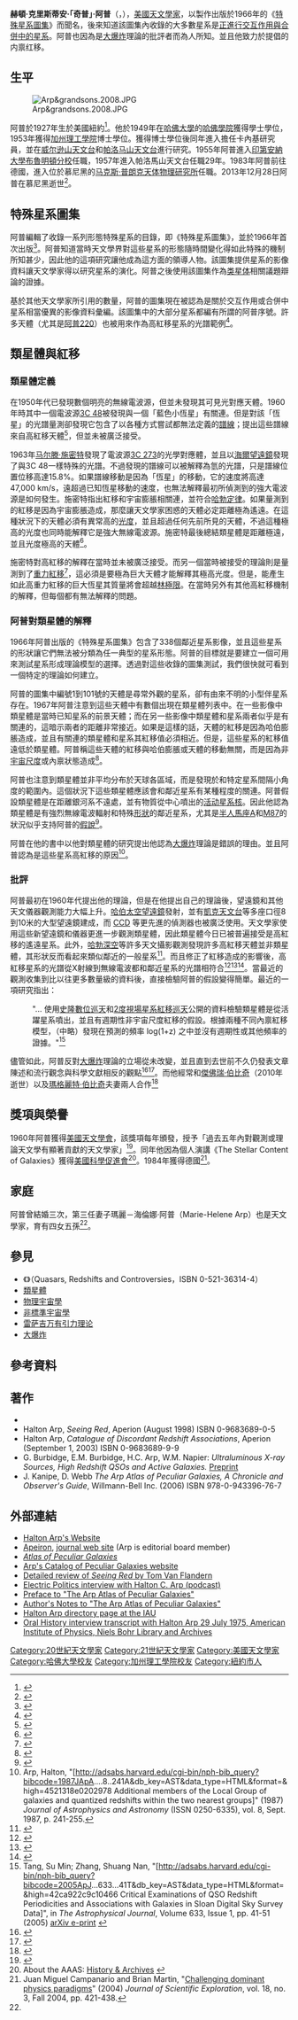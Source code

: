 {{noteTA
|T=zh-cn:霍尔顿·阿尔普; zh-tw:赫頓·阿普;
|1=zh-cn:阿尔普; zh-tw:阿普;
|2=zh-cn:霍尔顿; zh-tw:赫頓;
|G1=Astronomy
}}
{{Infobox scientist
|name              = Halton Arp
|image             =Halton-arp-adjusted.jpg
|image_size       =150px
|caption           = 2000年10月攝於英國倫敦
|birth_date        = {{Birth date|1927|3|21|}}
|birth_place       = {{USA}}[[紐約州|紐約州]][[紐約市|紐約市]]
|death_date        = {{Death date and age|2013|12|28|1927|3|21}}
|death_place       = {{GER}}[[巴伐利亞|巴伐利亞]][[慕尼黑|慕尼黑]]
|residence         = {{GER}}
|citizenship       = 
|nationality       = {{USA}}
|ethnicity         = 
|field             = [[天文學|天文學]]
|work_institutions = [[帕洛马山天文台|帕洛马山天文台]]<br />[[马克斯·普朗克天体物理研究所|马克斯·普朗克天体物理研究所]]
|alma_mater        = [[哈佛大學|哈佛大學]]<br />[[加州理工學院|加州理工學院]]
|doctoral_advisor  = [[沃尔特·巴德|沃尔特·巴德]]
|doctoral_students = 
|known_for         = [[非標準宇宙學|内禀红移]]<br />[[特殊星系圖集|特殊星系圖集]]
|author_abbrev_bot = 
|author_abbrev_zoo = 
|influences        = 
|influenced        = 
|prizes            = 
|religion          = 
|footnotes         = 
|signature         =
}}

'''赫頓·克里斯蒂安·「奇普」·阿普'''（{{lang-en|'''Halton Christian "Chip" Arp'''}}，{{bd|1927年|3月21日|2013年|12月28日|catIdx=Arp}}），[[美國|美國]][[天文學家|天文學家]]，以製作出版於1966年的《[[特殊星系圖集|特殊星系圖集]]》而聞名，後來知道該圖集內收錄的大多數星系是[[交互作用星系|正進行交互作用與合併中的星系]]。阿普也因為是[[大爆炸|大爆炸]]理論的批評者而為人所知。並且他致力於提倡{{link-en|非標準宇宙學|Non-standard cosmology}}的内禀红移。

==生平==
[[File:Arp&grandsons.2008.JPG|thumb]]

阿普於1927年生於美國紐約<ref name="OVERBYE">{{Cite web |url=http://www.nytimes.com/2014/01/07/science/space/halton-c-arp-astronomer-who-challenged-big-bang-theory-dies-at-86.html |title=Halton C. Arp, Astronomer Who Challenged Big Bang Theory, Dies at 86 |access-date=2014-01-30 |archive-date=2021-05-13 |archive-url=https://web.archive.org/web/20210513005357/https://www.nytimes.com/2014/01/07/science/space/halton-c-arp-astronomer-who-challenged-big-bang-theory-dies-at-86.html |dead-url=no }}</ref>。他於1949年在[[哈佛大學|哈佛大學]]的[[哈佛學院|哈佛學院]]獲得學士學位，1953年獲得[[加州理工學院|加州理工學院]]博士學位。獲得博士學位後同年進入{{link-en|卡內基研究所|Carnegie Institution for Science}}擔任卡內基研究員，並在[[威尔逊山天文台|威尔逊山天文台]]和[[帕洛马山天文台|帕洛马山天文台]]進行研究。1955年阿普進入[[印第安纳大学|印第安納大學布魯明頓分校]]任職，1957年進入帕洛馬山天文台任職29年。1983年阿普前往德國，進入位於慕尼黑的[[马克斯·普朗克天体物理研究所|马克斯·普朗克天体物理研究所]]任職。2013年12月28日阿普在慕尼黑逝世<ref>{{Cite web |url=http://creation.com/halton-arp-dies |title=Big-bang-defying giant of astronomy passes away |access-date=2014-01-30 |archive-date=2019-04-23 |archive-url=https://web.archive.org/web/20190423054748/https://creation.com/halton-arp-dies |dead-url=no }}</ref>。

==特殊星系圖集==
阿普編輯了收錄一系列形態特殊星系的目錄，即《特殊星系圖集》，並於1966年首次出版<ref name="arp1966">{{cite journal
  | author=H. Arp
  | title=Atlas of Peculiar Galaxies
  | journal=Astrophysical Journal Supplement
  | year=1966
  | volume=14
  | pages=1–20
  | bibcode=1966ApJS...14....1A  | doi=10.1086/190147
}}</ref>。阿普知道當時天文學界對這些星系的形態隨時間變化得如此特殊的機制所知甚少，因此他的這項研究讓他成為這方面的領導人物。該圖集提供星系的影像資料讓天文學家得以研究星系的演化。阿普之後使用該圖集作為[[类星体|类星体]]相關議題辯論的證據。

基於其他天文學家所引用的數量，阿普的圖集現在被認為是關於交互作用或合併中星系相當優異的影像資料彙編。該圖集中的大部分星系都編有所謂的阿普序號。許多天體（尤其是[[阿普220|阿普220]]）也被用來作為高紅移星系的光譜範例<ref>{{Cite web |url=http://sci.esa.int/herschel/45978-spire-spectrum-of-arp-220/ |title=SPIRE SPECTRUM OF ARP 220 |access-date=2014-02-02 |archive-date=2019-08-29 |archive-url=https://web.archive.org/web/20190829204850/http://sci.esa.int/herschel/45978-spire-spectrum-of-arp-220/ |dead-url=no }}</ref>。

==類星體與紅移==
===類星體定義===
在1950年代已發現數個明亮的無線電波源，但並未發現其可見光對應天體。1960年時其中一個電波源[[3C_48|3C 48]]被發現與一個「藍色小恆星」有關連。但是對該「恆星」的光譜量測卻發現它包含了以各種方式嘗試都無法定義的[[譜線|譜線]]；{{link-en|約翰·葛譚比·博爾頓|John Gatenby Bolton}}提出這些譜線來自高紅移天體<ref>{{cite journal
  | author=Kellermann, K. I.
  | title=John Gatenby Bolton (1922-1993)
  | journal=[[太平洋天文學會彙刊|Publications of the Astronomical Society of the Pacific]]
  | year=1996
  | volume=108
  | pages=729–737
  | bibcode=1996PASP..108..729K  | doi=
}}</ref>，但並未被廣泛接受。

1963年[[马尔滕·施密特|马尔滕·施密特]]發現了電波源[[3C_273|3C 273]]的光學對應體，並且以[[海爾望遠鏡|海爾望遠鏡]]發現了與3C 48一樣特殊的光譜。不過發現的譜線可以被解釋為氫的光譜，只是譜線位置位移高達15.8%。如果譜線移動是因為「恆星」的移動，它的速度將高達47,000 km/s，遠超過已知恆星移動的速度，也無法解釋最初所偵測到的強大電波源是如何發生。施密特指出紅移和宇宙膨脹相關連，並符合[[哈勃定律|哈勃定律]]。如果量測到的紅移是因為宇宙膨脹造成，那麼讓天文學家困惑的天體必定距離極為遙遠。在這種狀況下的天體必須有異常高的[[光度|光度]]，並且超過任何先前所見的天體，不過這種極高的光度也同時能解釋它是強大無線電波源。施密特最後總結類星體是距離極遠，並且光度極高的天體<ref name="schmidt1963">{{cite journal
  | author= Maarten Schmidt
  | title=3C 273: a star-like object with large red-shift
  | journal=Nature
  | year=1963
  | volume=197
  | issue= 4872
  | pages=1040–1040
  | bibcode=1963Natur.197.1040S  | doi=10.1038/1971040a0
}}</ref>。

施密特對高紅移的解釋在當時並未被廣泛接受。而另一個當時被接受的理論則是量測到了[[重力紅移|重力紅移]]<ref>{{cite journal
  | author=Zapolsky, Harold S.
  | title=Can the Redshifts of Quasi-Stellar Objects BE Gravitational?
  | journal=[[天文物理期刊|Astrophysical Journal]]
  | year=1968
  | volume=153
  | pages=L163–L169
  | bibcode=1968ApJ...153L.163Z  | doi=10.1086/180244
}}</ref>，這必須是要極為巨大天體才能解釋其極高光度。但是，能產生如此高重力紅移的巨大恆星其質量將會超越[[林軌跡|林極限]]。在當時另外有其他高紅移機制的解釋，但每個都有無法解釋的問題。

===阿普對類星體的解釋===
1966年阿普出版的《特殊星系圖集》包含了338個鄰近星系影像，並且這些星系的形狀讓它們無法被分類為任一典型的星系形態。阿普的目標就是要建立一個可用來測試星系形成理論模型的選擇。透過對這些收錄的圖集測試，我們很快就可看到一個特定的理論如何建立。

阿普的圖集中編號1到101號的天體是尋常外觀的星系，卻有由來不明的小型伴星系存在。1967年阿普注意到這些天體中有數個出現在類星體列表中。在一些影像中類星體是當時已知星系的前景天體；而在另一些影像中類星體和星系兩者似乎是有關連的，這暗示兩者的距離非常接近。如果是這樣的話，天體的紅移是因為哈伯膨脹造成，並且有關連的類星體和星系其紅移值必須相近。但是，這些星系的紅移值遠低於類星體。阿普稱這些天體的紅移與哈伯膨脹或天體的移動無關，而是因為非[[宇宙学|宇宙尺度]]或內禀狀態造成<ref name="D'Onofrio2012">{{cite book|author1=Mauro D'Onofrio|author2=Paola Marziani|author3=Jack W. Sulentic |title=Fifty Years of Quasars: From Early Observations and Ideas to Future Research |url=|accessdate=2 February 2014|date=September 12, 2012|publisher=Springer|language=en|isbn=978-3642275630|page=61-81}}</ref>。

阿普也注意到類星體並非平均分布於天球各區域，而是發現於和特定星系間隔小角度的範圍內。這個狀況下這些類星體應該會和鄰近星系有某種程度的關連。阿普假設類星體是在距離銀河系不遠處，並有物質從中心噴出的[[活动星系核|活动星系核]]。因此他認為類星體是有強烈無線電波輻射和特殊[[星系分類|形狀]]的鄰近星系，尤其是[[半人馬座A|半人馬座A]]和[[室女A星系|M87]]的狀況似乎支持阿普的[[假說|假說]]<ref name="arp1967">{{cite journal
  | author=H. Arp
  | title=Peculiar Galaxies and Radio Sources
  | url=https://archive.org/details/sim_astrophysical-journal_1967-05_148_2/page/321
  | journal=Astrophysical Journal
  | year=1967
  | volume=148
  | pages=321–366
  | bibcode=1967ApJ...148..321A  | doi=10.1086/149159
}}</ref>。

阿普在他的書中以他對類星體的研究提出他認為[[大爆炸|大爆炸]]理論是錯誤的理由。並且阿普認為{{link-en|量化紅移|redshift quantization}}是這些星系高紅移的原因<ref>Arp, Halton, "[http://adsabs.harvard.edu/cgi-bin/nph-bib_query?bibcode=1987JApA....8..241A&db_key=AST&data_type=HTML&format=&high=4521318e0202978 Additional members of the Local Group of galaxies and quantized redshifts within the two nearest groups]" (1987) ''Journal of Astrophysics and Astronomy'' (ISSN 0250-6335), vol. 8, Sept. 1987, p. 241-255.</ref>。

===批評===
阿普最初在1960年代提出他的理論，但是在他提出自己的理論後，望遠鏡和其他天文儀器觀測能力大幅上升。[[哈伯太空望遠鏡|哈伯太空望遠鏡]]發射，並有[[凱克天文台|凱克天文台]]等多座口徑8到10米的大型望遠鏡建成，而 [[感光耦合元件|CCD]] 等更先進的偵測器也被廣泛使用。天文學家使用這些新望遠鏡和儀器更進一步觀測類星體，因此類星體今日已被普遍接受是高紅移的遙遠星系。此外，[[哈勃深空|哈勃深空]]等許多天文攝影觀測發現許多高紅移天體並非類星體，其形狀反而看起來類似鄰近的一般星系<ref name="driveretal1998">{{cite journal
  | author=S. P. Driver, A. Fernandez-Soto, W. J. Couch, S. C. Odewahn, R. A. Windhorst, S. Phillips, K. Lanzetta, A. Yahil
  | title=Morphological Number Counts and Redshift Distributions to I<26 from the Hubble Deep Field: Implications for the Evolution of Ellipticals, Spirals, and Irregulars
  | journal=Astrophysical Journal
  | year=1998
  | volume=496
  | issue=2
  | pages=L93–L96
  | bibcode=1998ApJ...496L..93D
  | doi=10.1086/311257|arxiv = astro-ph/9802092 }}</ref>。而且修正了紅移造成的影響後，高紅移星系的光譜從X射線到無線電波都和鄰近星系的光譜相符合<ref name="couchetal1983">{{cite journal
  | author=W. J. Couch, R. S. Ellis, J. Godwin, D. Carter
  | title=Spectral energy distributions for galaxies in high redshift clusters. I - Methods and application to three clusters with Z = 0.22-0.31
  | url=https://archive.org/details/sim_monthly-notices-of-the-royal-astronomical-society_1983-12_205_3/page/1287
  | journal=Monthly Notices of the Royal Astronomical Society
  | year=1983
  | volume=205
  | pages=1287–1312
  | bibcode=1983MNRAS.205.1287C
  | last2=Ellis
  | last3=Godwin
  | last4=Carter}}</ref><ref name="postmanetal1998">{{cite journal
  | author=Postman, L. M. Lubin, J. B. Oke
  | title=A Study of Nine High-Redshift Clusters of Galaxies. II. Photometry, Spectra, and Ages of Clusters 0023+0423 and 1604+4304
  | url=https://archive.org/details/sim_astronomical-journal_1998-08_116_2/page/560
  | journal=Astronomical Journal
  | year=1998
  | volume=116
  | issue=2
  | pages=560–583
  | bibcode=1998AJ....116..560P  | doi=10.1086/300463
|arxiv = astro-ph/9805155 }}</ref><ref name="priddeymcmahon2001">{{cite journal
  | author=R. S. Priddey, R. G. McMahon
  | title=The far-infrared-submillimetre spectral energy distribution of high-redshift quasars
  | journal=Monthly Notices of the Royal Astronomical Society
  | year=2001
  | volume=324
  | issue=1
  | pages=L17–L22
  | bibcode=2001MNRAS.324L..17P  | doi=10.1046/j.1365-8711.2001.04548.x
|arxiv = astro-ph/0102116 }}</ref>。當最近的觀測收集到比以往更多數量級的資料後，直接檢驗阿普的假設變得簡單。最近的一項研究指出：

:"... 使用[[史隆數位巡天|史隆數位巡天]]和[[2度視場星系紅移巡天|2度視場星系紅移巡天]]公開的資料檢驗類星體是從活躍星系噴出，並且有週期性非宇宙尺度紅移的假設。根據兩種不同內禀紅移模型，（中略）發現在預測的頻率 log(1+z) 之中並沒有週期性或其他頻率的證據。"<ref name=Tang >Tang, Su Min; Zhang, Shuang Nan, "[http://adsabs.harvard.edu/cgi-bin/nph-bib_query?bibcode=2005ApJ...633...41T&db_key=AST&data_type=HTML&format=&high=42ca922c9c10466 Critical Examinations of QSO Redshift Periodicities and Associations with Galaxies in Sloan Digital Sky Survey Data]", in ''The Astrophysical Journal'', Volume 633, Issue 1, pp. 41-51 (2005) [http://arxiv.org/abs/astro-ph/0506366 arXiv e-print] {{Wayback|url=http://arxiv.org/abs/astro-ph/0506366 |date=20150417023602 }}</ref>

儘管如此，阿普反對[[大爆炸|大爆炸]]理論的立場從未改變，並且直到去世前不久仍發表文章陳述和流行觀念與科學文獻相反的觀點<ref>{{Cite web |url=http://www.haltonarp.com/articles |title=H.C. Arp official website:articles |access-date=2014-01-30 |archive-url=https://web.archive.org/web/20110516055018/http://www.haltonarp.com/articles |archive-date=2011-05-16 |dead-url=yes }}</ref><ref>{{cite journal|last=Fulton|first=C.C.|coauthors=H.C. Arp|title=The 2dF Redshift Survey. I. Physical Association and Periodicity in Quasar Families|journal=ApJ|date=July 18, 2012|volume=754|issue=2|page=134|doi=10.1088/0004-637X/754/2/134|url=http://iopscience.iop.org/0004-637X/754/2/134/|bibcode = 2012ApJ...754..134F }}</ref>。而他經常和[[傑佛瑞·伯比奇|傑佛瑞·伯比奇]]（2010年逝世）以及[[瑪格麗特·伯比奇|瑪格麗特·伯比奇]]夫妻兩人合作<ref name="adsabstracts">{{cite web
  | title=Smithsonian/NASA ADS Custom Query Form
  | work=Results for "Arp, H"
  | url=http://adsabs.harvard.edu/abstract_service.html
  | accessdate=September 3, 2006
  | archive-date=1999-01-16
  | archive-url=https://web.archive.org/web/19990116234704/http://adsabs.harvard.edu/abstract_service.html
  | dead-url=no
  }}</ref>

==獎項與榮譽==
1960年阿普獲得[[美國天文學會|美國天文學會]]{{link-en|海倫·B·華納天文獎|Helen B. Warner Prize for Astronomy}}，該獎項每年頒發，授予「過去五年內對觀測或理論天文學有顯著貢獻的天文學家」<ref>{{Cite web |url=http://aas.org/about/grants-and-prizes/helen-b-warner-prize-astronomy |title=Helen B. Warner Prize for Astronomy |access-date=2014-02-01 |archive-url=https://web.archive.org/web/20130530094403/http://aas.org/about/grants-and-prizes/helen-b-warner-prize-astronomy |archive-date=2013-05-30 |dead-url=yes }}</ref>。同年他因為個人演講《The Stellar Content of Galaxies》獲得[[美國科學促進會|美國科學促進會]]{{link-en|纽科姆·克利夫兰奖|Newcomb Cleveland Prize}}<ref>About the AAAS: [http://archives.aaas.org/people.php?p_id=453 History & Archives] {{Wayback|url=http://archives.aaas.org/people.php?p_id=453 |date=20110927011816 }}</ref>。1984年獲得德國{{link-de|亚历山大·冯·洪堡基金会|Alexander von Humboldt-Stiftung}}{{link-en|洪堡奖|Humboldt Prize}}<ref>Juan Miguel Campanario and Brian Martin, "[http://www.uow.edu.au/arts/sts/bmartin/pubs/04jse.html Challenging dominant physics paradigms]" (2004) ''Journal of Scientific Exploration'', vol. 18, no. 3, Fall 2004, pp. 421-438.</ref>。

==家庭==
阿普曾結婚三次，第三任妻子瑪麗－海倫娜·阿普（Marie-Helene Arp）也是天文學家，育有四女五孫<ref name="OVERBYE"/>。

==參見==
* 《{{link-en|类星体、红移和论辩|Quasars, Redshifts and Controversies}}》（Quasars, Redshifts and Controversies，ISBN 0-521-36314-4）
* [[類星體|類星體]]
* [[物理宇宙學|物理宇宙學]]
* [[非標準宇宙學|非標準宇宙學]]
* [[雷萨吉万有引力理论|雷萨吉万有引力理论]]
* [[大爆炸|大爆炸]]

==參考資料==
{{Reflist|colwidth=25em}}

==著作==
* {{cite book |author=Halton Arp |title= Quasars, Redshifts and Controversies |publisher=Cambridge University Press |url=http://books.google.com/?id=_JYWqe2qMZ0C  |year=1989 |isbn=0-521-36314-4}}
* Halton Arp, ''Seeing Red'',  Aperion (August 1998) ISBN 0-9683689-0-5
* Halton Arp, ''Catalogue of Discordant Redshift Associations'', Aperion (September 1, 2003) ISBN 0-9683689-9-9
* G. Burbidge, E.M. Burbidge, H.C. Arp, W.M. Napier: ''Ultraluminous X-ray Sources, High Redshift QSOs and Active Galaxies.'' [http://arxiv.org/abs/astro-ph/0605140 Preprint] {{Webarchive|url=https://archive.is/20120525202914/http://arxiv.org/abs/astro-ph/0605140 |date=2012-05-25 }}
* J. Kanipe, D. Webb ''The Arp Atlas of Peculiar Galaxies, A Chronicle and Observer's Guide'', Willmann-Bell Inc. (2006) ISBN 978-0-943396-76-7

==外部連結==
* [https://web.archive.org/web/20040602035013/http://haltonarp.com/ Halton Arp's Website]
* [[Apeiron_(物理學期刊)|Apeiron]], [http://redshift.vif.com/ journal web site] {{Wayback|url=http://redshift.vif.com/ |date=20210504220135 }} (Arp is editorial board member)
* [http://nedwww.ipac.caltech.edu/level5/Arp/frames.html ''Atlas of Peculiar Galaxies''] {{Wayback|url=http://nedwww.ipac.caltech.edu/level5/Arp/frames.html |date=20110514095958 }}
* [http://arpgalaxy.com Arp's Catalog of Peculiar Galaxies website] {{Wayback|url=http://arpgalaxy.com/ |date=20110707163236 }}
* [https://web.archive.org/web/20130509152021/http://metaresearch.org/publications/books/SeeingRed-Arp.asp Detailed review of ''Seeing Red'' by Tom Van Flandern]
* [https://web.archive.org/web/20140202175554/http://www.electricpolitics.com/podcast/2007/06/a_stellar_heresy.html Electric Politics interview with Halton C. Arp (podcast)]
* [http://www.willbell.com/HANDBOOK/Downloads/ArpPreface.pdf Preface to "The Arp Atlas of Peculiar Galaxies"] {{Wayback|url=http://www.willbell.com/HANDBOOK/Downloads/ArpPreface.pdf |date=20191105034252 }}
* [http://www.willbell.com/HANDBOOK/Downloads/ArpAuthor'sNote.pdf Author's Notes to "The Arp Atlas of Peculiar Galaxies"] {{Wayback|url=http://www.willbell.com/HANDBOOK/Downloads/ArpAuthor'sNote.pdf |date=20191205025304 }}
* [http://www.iau.org/administration/membership/individual/2982/ Halton Arp directory page at the IAU] {{Wayback|url=http://www.iau.org/administration/membership/individual/2982/ |date=20191204025019 }}
* [http://www.aip.org/history/ohilist/4490.html Oral History interview transcript with Halton Arp 29 July 1975, American Institute of Physics, Niels Bohr Library and Archives] {{Wayback|url=http://www.aip.org/history/ohilist/4490.html |date=20110326004956 }}

{{Authority control}}
{{DEFAULTSORT:Arp, Halton}}
[[Category:20世紀天文學家|Category:20世紀天文學家]]
[[Category:21世紀天文學家|Category:21世紀天文學家]]
[[Category:美國天文學家|Category:美國天文學家]]
[[Category:哈佛大學校友|Category:哈佛大學校友]]
[[Category:加州理工學院校友|Category:加州理工學院校友]]
[[Category:紐約市人|Category:紐約市人]]